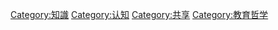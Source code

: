 [[Category:知識|Category:知識]]
[[Category:认知|Category:认知]]
[[Category:共享|Category:共享]]
[[Category:教育哲学|Category:教育哲学]]